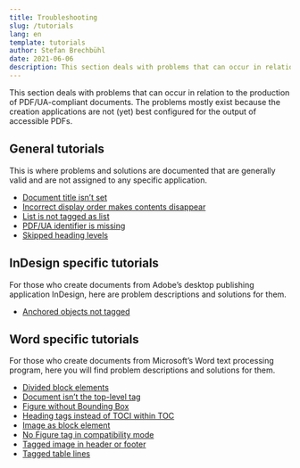 ```yaml
---
title: Troubleshooting
slug: /tutorials
lang: en
template: tutorials
author: Stefan Brechbühl
date: 2021-06-06
description: This section deals with problems that can occur in relation to the production of PDF/UA-compliant documents. The problems mostly exist because the creation applications are not (yet) best configured for the output of accessible PDFs.
---
```


This section deals with problems that can occur in relation to the production of PDF/UA-compliant documents. The problems mostly exist because the creation applications are not (yet) best configured for the output of accessible PDFs.

## General tutorials

This is where problems and solutions are documented that are generally valid and are not assigned to any specific application.

- [Document title isn’t set](/tutorials/general/document-title-is-not-set)
- [Incorrect display order makes contents disappear](/tutorials/general/incorrect-display-order-makes-contents-disappear)
- [List is not tagged as list](/tutorials/general/list-is-not-tagged-as-list)
- [PDF/UA identifier is missing](/tutorials/general/pdf-ua-identifier-is-missing)
- [Skipped heading levels](/tutorials/general/skipped-heading-levels)

## InDesign specific tutorials

For those who create documents from Adobe’s desktop publishing application InDesign, here are problem descriptions and solutions for them.

- [Anchored objects not tagged](/tutorials/indesign/anchored-objects-not-tagged)

## Word specific tutorials

For those who create documents from Microsoft’s Word text processing program, here you will find problem descriptions and solutions for them.

- [Divided block elements](/tutorials/word/divided-block-elements)
- [Document isn’t the top-level tag](/tutorials/word/document-is-not-the-top-level-tag)
- [Figure without Bounding Box](/tutorials/word/figure-without-bounding-box)
- [Heading tags instead of TOCI within TOC](/tutorials/word/heading-tags-instead-of-toci-within-toc)
- [Image as block element](/tutorials/word/image-as-block-element)
- [No Figure tag in compatibility mode](/tutorials/word/no-figure-tag-in-compatibility-mode)
- [Tagged image in header or footer](/tutorials/word/tagged-image-in-header-or-footer)
- [Tagged table lines](/tutorials/word/tagged-table-lines)
